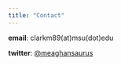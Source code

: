 ```yaml
---
title: "Contact"
---
```


**email**: clarkm89(at)msu(dot)edu

**twitter**: [@meaghansaurus](https://twitter.com/meaghansaurus)